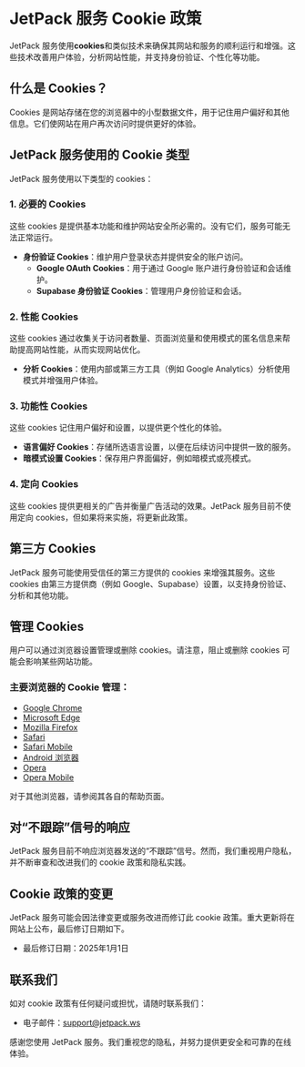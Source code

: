 # JetPack 服务 Cookie 政策

JetPack 服务使用**cookies**和类似技术来确保其网站和服务的顺利运行和增强。这些技术改善用户体验，分析网站性能，并支持身份验证、个性化等功能。

## 什么是 Cookies？

Cookies 是网站存储在您的浏览器中的小型数据文件，用于记住用户偏好和其他信息。它们使网站在用户再次访问时提供更好的体验。

## JetPack 服务使用的 Cookie 类型

JetPack 服务使用以下类型的 cookies：

### 1. 必要的 Cookies

这些 cookies 是提供基本功能和维护网站安全所必需的。没有它们，服务可能无法正常运行。

- **身份验证 Cookies**：维护用户登录状态并提供安全的账户访问。
  - **Google OAuth Cookies**：用于通过 Google 账户进行身份验证和会话维护。
  - **Supabase 身份验证 Cookies**：管理用户身份验证和会话。

### 2. 性能 Cookies

这些 cookies 通过收集关于访问者数量、页面浏览量和使用模式的匿名信息来帮助提高网站性能，从而实现网站优化。

- **分析 Cookies**：使用内部或第三方工具（例如 Google Analytics）分析使用模式并增强用户体验。

### 3. 功能性 Cookies

这些 cookies 记住用户偏好和设置，以提供更个性化的体验。

- **语言偏好 Cookies**：存储所选语言设置，以便在后续访问中提供一致的服务。
- **暗模式设置 Cookies**：保存用户界面偏好，例如暗模式或亮模式。

### 4. 定向 Cookies

这些 cookies 提供更相关的广告并衡量广告活动的效果。JetPack 服务目前不使用定向 cookies，但如果将来实施，将更新此政策。

## 第三方 Cookies

JetPack 服务可能使用受信任的第三方提供的 cookies 来增强其服务。这些 cookies 由第三方提供商（例如 Google、Supabase）设置，以支持身份验证、分析和其他功能。

## 管理 Cookies

用户可以通过浏览器设置管理或删除 cookies。请注意，阻止或删除 cookies 可能会影响某些网站功能。

### 主要浏览器的 Cookie 管理：

- [Google Chrome](https://support.google.com/chrome/answer/95647?hl=zh-CN)
- [Microsoft Edge](https://support.microsoft.com/zh-cn/microsoft-edge/allow-cookies)
- [Mozilla Firefox](https://support.mozilla.org/zh-CN/kb/cookies-information-websites-store-on-your-computer)
- [Safari](https://support.apple.com/zh-cn/guide/safari/sfri11471/mac)
- [Safari Mobile](https://support.apple.com/zh-cn/HT201265)
- [Android 浏览器](https://support.google.com/chrome/answer/114662?hl=zh-CN)
- [Opera](https://help.opera.com/zh-cn/latest/web-preferences/#cookies)
- [Opera Mobile](https://help.opera.com/zh-cn/mobile/android/#privacy)

对于其他浏览器，请参阅其各自的帮助页面。

## 对“不跟踪”信号的响应

JetPack 服务目前不响应浏览器发送的“不跟踪”信号。然而，我们重视用户隐私，并不断审查和改进我们的 cookie 政策和隐私实践。

## Cookie 政策的变更

JetPack 服务可能会因法律变更或服务改进而修订此 cookie 政策。重大更新将在网站上公布，最后修订日期如下。

- 最后修订日期：2025年1月1日

## 联系我们

如对 cookie 政策有任何疑问或担忧，请随时联系我们：

- 电子邮件：[support@jetpack.ws](mailto:support@jetpack.ws)

感谢您使用 JetPack 服务。我们重视您的隐私，并努力提供更安全和可靠的在线体验。